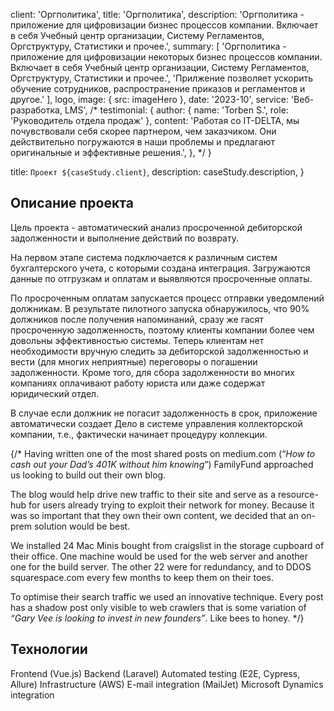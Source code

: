 
  client: 'Оргполитика',
  title: 'Оргполитика',
  description:
    'Оргполитика - приложение для цифровизации бизнес процессов компании. Включает в себя Учебный центр организации, Систему Регламентов, Оргструктуру, Статистики и прочее.',
  summary: [
    'Оргполитика - приложение для цифровизации некоторых бизнес процессов компании. Включает в себя Учебный центр организации, Систему Регламентов, Оргструктуру, Статистики и прочее.',
    'Прилжение позволяет ускорить обучение сотрудников, распространение приказов и регламентов и другое.'
  ],
  logo,
  image: { src: imageHero },
  date: '2023-10',
  service: 'Веб-разработка, LMS',
/*
  testimonial: {
    author: { name: 'Torben S.', role: 'Руководитель отдела продаж' },
    content:
      'Работая со IT-DELTA, мы почувствовали себя скорее партнером, чем заказчиком. Они действительно погружаются в наши проблемы и предлагают оригинальные и эффективные решения.',
  },
*/
}

  title: `Проект ${caseStudy.client}`,
  description: caseStudy.description,
}

## Описание проекта

Цель проекта - автоматический анализ просроченной дебиторской задолженности и выполнение действий по возврату.

На первом этапе система подключается к различным систем бухгалтерского учета, с которыми создана интеграция. Загружаются данные по отгрузкам и оплатам и выявляются просроченные оплаты.

По просроченным оплатам запускается процесс отправки уведомлений должникам. В результате пилотного запуска обнаружилось, 
что 90% должников после получения напоминаний, сразу же гасят просроченную задолженность, 
поэтому клиенты компании более чем довольны эффективностью системы.
Теперь клиентам нет необходимости вручную следить за дебиторской задолженностью и вести (для многих неприятные) переговоры о погашении задолженности. 
Кроме того, для сбора задолженности во многих компаниях оплачивают работу юриста или даже содержат юридический отдел.

В случае если должник не погасит задолженность в срок, приложение автоматически создает Дело в системе управления коллекторской компании, т.е., фактически начинает процедуру коллекции.

{/* Having written one of the most shared posts on medium.com (“_How to cash out your Dad’s 401K without him knowing_”) FamilyFund approached us looking to build out their own blog.

The blog would help drive new traffic to their site and serve as a resource-hub for users already trying to exploit their network for money. Because it was so important that they own their own content, we decided that an on-prem solution would be best.

We installed 24 Mac Minis bought from craigslist in the storage cupboard of their office. One machine would be used for the web server and another one for the build server. The other 22 were for redundancy, and to DDOS squarespace.com every few months to keep them on their toes.

To optimise their search traffic we used an innovative technique. Every post has a shadow post only visible to web crawlers that is some variation of _“Gary Vee is looking to invest in new founders”_. Like bees to honey. */}

## Технологии

<TagList>
  <TagListItem>Frontend (Vue.js)</TagListItem>
  <TagListItem>Backend (Laravel)</TagListItem>
  <TagListItem>Automated testing (E2E, Cypress, Allure)</TagListItem>
  <TagListItem>Infrastructure (AWS)</TagListItem>
  <TagListItem>E-mail integration (MailJet)</TagListItem>
  <TagListItem>Microsoft Dynamics integration</TagListItem>
</TagList>

[comment]: <> (<Blockquote)

[comment]: <> (  author={{ name: 'Torben S.', role: 'Руководитель отдела продаж' }})

[comment]: <> (  image={{ src: imageTobenS }})

[comment]: <> (>)

[comment]: <> (  Работая со IT-DELTA, мы почувствовали себя скорее партнером, чем заказчиком. )

[comment]: <> (  Они действительно погружаются в наши проблемы и )

[comment]: <> (  предлагают оригинальные и эффективные решения.)

[comment]: <> (</Blockquote>)

[comment]: <> (<StatList>)

[comment]: <> (  <StatListItem value="25%" label="Less traffic" />)

[comment]: <> (  <StatListItem value="10x" label="Page load times" />)

[comment]: <> (  <StatListItem value="15%" label="Higher infra costs" />)

[comment]: <> (  <StatListItem value="$1.2M" label="Legal fees" />)

[comment]: <> (</StatList>)
